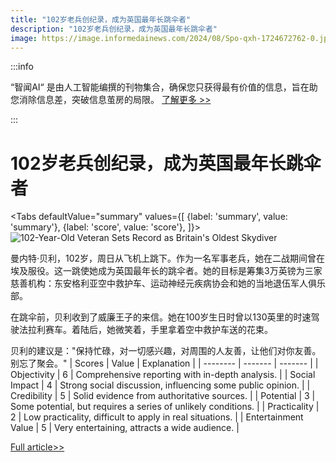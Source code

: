 ```yaml
---
title: "102岁老兵创纪录，成为英国最年长跳伞者"
description: "102岁老兵创纪录，成为英国最年长跳伞者"
image: https://image.informedainews.com/2024/08/Spo-qxh-1724672762-0.jpg
---
```



:::info

“智闻AI“ 是由人工智能编撰的刊物集合，确保您只获得最有价值的信息，旨在助您消除信息差，突破信息茧房的局限。  [了解更多 >>](/)

:::

# 102岁老兵创纪录，成为英国最年长跳伞者


<Tabs
	defaultValue="summary"
	values={[
	{label: 'summary', value: 'summary'},
	{label: 'score', value: 'score'},
]}>
<TabItem value="summary">
<img
  src="https://image.informedainews.com/2024/08/Spo-qxh-1724672762-0.jpg"
  alt="102-Year-Old Veteran Sets Record as Britain's Oldest Skydiver"
/>



曼内特·贝利，102岁，周日从飞机上跳下。作为一名军事老兵，她在二战期间曾在埃及服役。这一跳使她成为英国最年长的跳伞者。她的目标是筹集3万英镑为三家慈善机构：东安格利亚空中救护车、运动神经元疾病协会和她的当地退伍军人俱乐部。

在跳伞前，贝利收到了威廉王子的来信。她在100岁生日时曾以130英里的时速驾驶法拉利赛车。着陆后，她微笑着，手里拿着空中救护车送的花束。

贝利的建议是："保持忙碌，对一切感兴趣，对周围的人友善，让他们对你友善。别忘了聚会。"
</TabItem>
<TabItem value="score">
	| Scores     | Value   | Explanation |
	| -------- | ------- | ------- |
	| Objectivity  | 6    | Comprehensive reporting with in-depth analysis.    |
	| Social Impact | 4     | Strong social discussion, influencing some public opinion.    |
	| Credibility    | 5    | Solid evidence from authoritative sources.    |
	| Potential    | 3    | Some potential, but requires a series of unlikely conditions.    |
	| Practicality    | 2    | Low practicality, difficult to apply in real situations.    |
	| Entertainment Value    | 5    | Very entertaining, attracts a wide audience.    |
</TabItem>
</Tabs>

[Full article>>](https://www.theguardian.com/uk-news/article/2024/aug/25/manette-baillie-britain-oldest-skydiver-suffolk)
